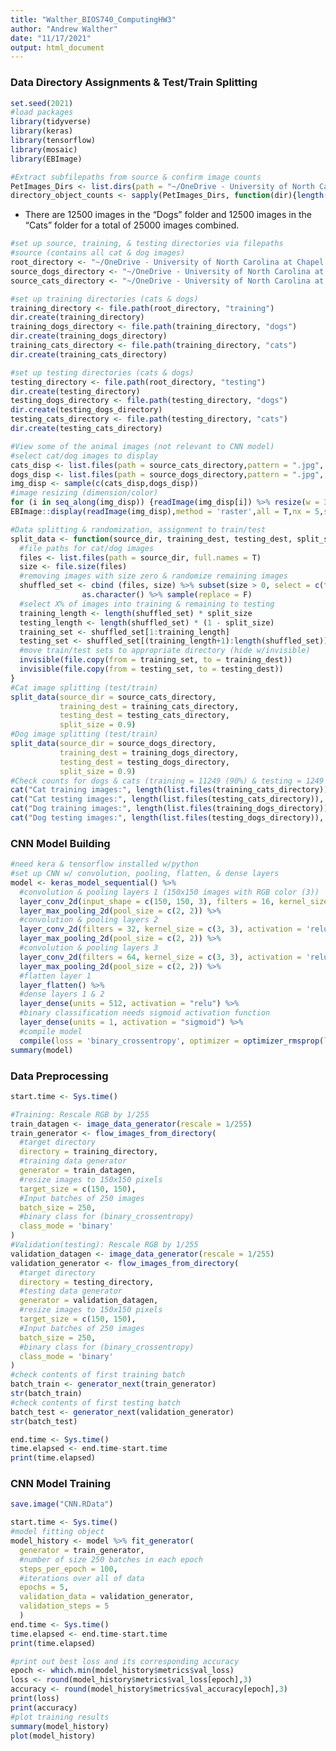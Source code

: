 ```yaml
---
title: "Walther_BIOS740_ComputingHW3"
author: "Andrew Walther"
date: "11/17/2021"
output: html_document
---
```


### Data Directory Assignments & Test/Train Splitting

```r
set.seed(2021)
#load packages
library(tidyverse)
library(keras)
library(tensorflow)
library(mosaic)
library(EBImage)
```


```r
#Extract subfilepaths from source & confirm image counts
PetImages_Dirs <- list.dirs(path = "~/OneDrive - University of North Carolina at Chapel Hill/UNC - Fall 2021/BIOS 740 - Kosorok/Programming Assignments/Computing HW3/catdogdata/PetImages", full.names = TRUE, recursive = TRUE)
directory_object_counts <- sapply(PetImages_Dirs, function(dir){length(list.files(dir))})
```

- There are 12500 images in the "Dogs" folder and 12500 images in the "Cats" folder for a total of 25000 images combined.

```r
#set up source, training, & testing directories via filepaths
#source (contains all cat & dog images)
root_directory <- "~/OneDrive - University of North Carolina at Chapel Hill/UNC - Fall 2021/BIOS 740 - Kosorok/Programming Assignments/Computing HW3/catdogdata/PetImages"
source_dogs_directory <- "~/OneDrive - University of North Carolina at Chapel Hill/UNC - Fall 2021/BIOS 740 - Kosorok/Programming Assignments/Computing HW3/catdogdata/PetImages/Dog"
source_cats_directory <- "~/OneDrive - University of North Carolina at Chapel Hill/UNC - Fall 2021/BIOS 740 - Kosorok/Programming Assignments/Computing HW3/catdogdata/PetImages/Cat"

#set up training directories (cats & dogs)
training_directory <- file.path(root_directory, "training")
dir.create(training_directory)
training_dogs_directory <- file.path(training_directory, "dogs")
dir.create(training_dogs_directory)
training_cats_directory <- file.path(training_directory, "cats")
dir.create(training_cats_directory)

#set up testing directories (cats & dogs)
testing_directory <- file.path(root_directory, "testing")
dir.create(testing_directory)
testing_dogs_directory <- file.path(testing_directory, "dogs")
dir.create(testing_dogs_directory)
testing_cats_directory <- file.path(testing_directory, "cats")
dir.create(testing_cats_directory)
```

```r
#View some of the animal images (not relevant to CNN model)
#select cat/dog images to display
cats_disp <- list.files(path = source_cats_directory,pattern = ".jpg", full.names = T) %>% sample(size = 5, replace = F)
dogs_disp <- list.files(path = source_dogs_directory,pattern = ".jpg", full.names = T) %>% sample(size = 5, replace = F)
img_disp <- sample(c(cats_disp,dogs_disp))
#image resizing (dimension/color)
for (i in seq_along(img_disp)) {readImage(img_disp[i]) %>% resize(w = 300, h = 300) %>% writeImage(img_disp[i])}  
EBImage::display(readImage(img_disp),method = 'raster',all = T,nx = 5,spacing = c(0,0))
```

```r
#Data splitting & randomization, assignment to train/test
split_data <- function(source_dir, training_dest, testing_dest, split_size){
  #file paths for cat/dog images
  files <- list.files(path = source_dir, full.names = T)
  size <- file.size(files)
  #removing images with size zero & randomize remaining images
  shuffled_set <- cbind (files, size) %>% subset(size > 0, select = c(files)) %>% 
                as.character() %>% sample(replace = F)
  #select X% of images into training & remaining to testing
  training_length <- length(shuffled_set) * split_size
  testing_length <- length(shuffled_set) * (1 - split_size)
  training_set <- shuffled_set[1:training_length]
  testing_set <- shuffled_set[(training_length+1):length(shuffled_set)]
  #move train/test sets to appropriate directory (hide w/invisible)
  invisible(file.copy(from = training_set, to = training_dest))
  invisible(file.copy(from = testing_set, to = testing_dest))
}
#Cat image splitting (test/train)
split_data(source_dir = source_cats_directory,
           training_dest = training_cats_directory,
           testing_dest = testing_cats_directory,
           split_size = 0.9)
#Dog image splitting (test/train)
split_data(source_dir = source_dogs_directory,
           training_dest = training_dogs_directory,
           testing_dest = testing_dogs_directory,
           split_size = 0.9)
#Check counts for dogs & cats (training = 11249 (90%) & testing = 1249 (10%))
cat("Cat training images:", length(list.files(training_cats_directory)), '\n')
cat("Cat testing images:", length(list.files(testing_cats_directory)), '\n')
cat("Dog training images:", length(list.files(training_dogs_directory)), '\n')
cat("Dog testing images:", length(list.files(testing_dogs_directory)), '\n')
```

### CNN Model Building

```r
#need kera & tensorflow installed w/python
#set up CNN w/ convolution, pooling, flatten, & dense layers
model <- keras_model_sequential() %>%
  #convolution & pooling layers 1 (150x150 images with RGB color (3))
  layer_conv_2d(input_shape = c(150, 150, 3), filters = 16, kernel_size = c(3, 3), activation = 'relu') %>%
  layer_max_pooling_2d(pool_size = c(2, 2)) %>%
  #convolution & pooling layers 2
  layer_conv_2d(filters = 32, kernel_size = c(3, 3), activation = 'relu') %>%
  layer_max_pooling_2d(pool_size = c(2, 2)) %>%
  #convolution & pooling layers 3
  layer_conv_2d(filters = 64, kernel_size = c(3, 3), activation = 'relu') %>%
  layer_max_pooling_2d(pool_size = c(2, 2)) %>%
  #flatten layer 1
  layer_flatten() %>%
  #dense layers 1 & 2
  layer_dense(units = 512, activation = "relu") %>%
  #binary classification needs sigmoid activation function
  layer_dense(units = 1, activation = "sigmoid") %>%
  #compile model
  compile(loss = 'binary_crossentropy', optimizer = optimizer_rmsprop(lr = 0.001), metrics = 'accuracy')
summary(model)
```

### Data Preprocessing

```r
start.time <- Sys.time()

#Training: Rescale RGB by 1/255
train_datagen <- image_data_generator(rescale = 1/255)
train_generator <- flow_images_from_directory(
  #target directory
  directory = training_directory,
  #training data generator
  generator = train_datagen,
  #resize images to 150x150 pixels
  target_size = c(150, 150),
  #Input batches of 250 images
  batch_size = 250,
  #binary class for (binary_crossentropy)
  class_mode = 'binary'
)
#Validation(testing): Rescale RGB by 1/255
validation_datagen <- image_data_generator(rescale = 1/255)
validation_generator <- flow_images_from_directory(
  #target directory
  directory = testing_directory,
  #testing data generator
  generator = validation_datagen,
  #resize images to 150x150 pixels
  target_size = c(150, 150),
  #Input batches of 250 images
  batch_size = 250,
  #binary class for (binary_crossentropy)
  class_mode = 'binary'
)
#check contents of first training batch
batch_train <- generator_next(train_generator)
str(batch_train)
#check contents of first testing batch
batch_test <- generator_next(validation_generator)
str(batch_test)

end.time <- Sys.time()
time.elapsed <- end.time-start.time
print(time.elapsed)
```

### CNN Model Training

```r
save.image("CNN.RData")
```

```r
start.time <- Sys.time()
#model fitting object
model_history <- model %>% fit_generator(
  generator = train_generator,
  #number of size 250 batches in each epoch
  steps_per_epoch = 100,
  #iterations over all of data
  epochs = 5,
  validation_data = validation_generator,
  validation_steps = 5
  )
end.time <- Sys.time()
time.elapsed <- end.time-start.time
print(time.elapsed)
```

```r
#print out best loss and its corresponding accuracy
epoch <- which.min(model_history$metrics$val_loss)
loss <- round(model_history$metrics$val_loss[epoch],3) 
accuracy <- round(model_history$metrics$val_accuracy[epoch],3)
print(loss)
print(accuracy)
#plot training results
summary(model_history)
plot(model_history)
```


